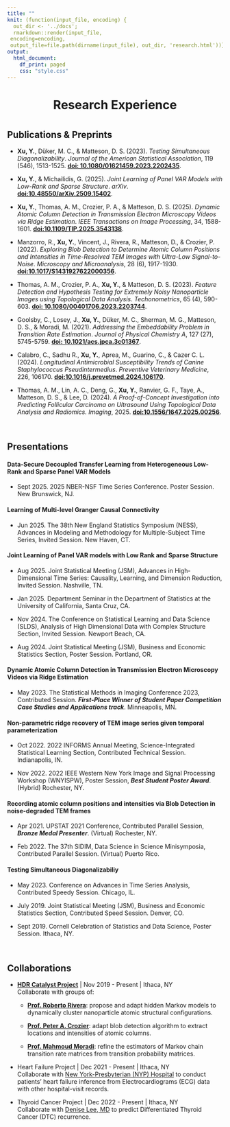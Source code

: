 ```yaml
---
title: ""
knit: (function(input_file, encoding) {
  out_dir <- '../docs';
  rmarkdown::render(input_file,
 encoding=encoding,
 output_file=file.path(dirname(input_file), out_dir, 'research.html'))})
output:
  html_document:
    df_print: paged
    css: "style.css"
---
```


<center> <h1>Research Experience</h1> </center>

</div>
<div style="margin-bottom:40px;">
</div>


## Publications & Preprints

* __Xu, Y.__, Düker, M. C., \& Matteson, D. S. (2023). _Testing Simultaneous Diagonalizability_. _Journal of the American Statistical Association_, 119 (546), 1513-1525. [__doi: 10.1080/01621459.2023.2202435__](https://doi.org/10.1080/01621459.2023.2202435).

* __Xu, Y.__, \& Michailidis, G. (2025). _Joint Learning of Panel VAR Models with Low-Rank and Sparse Structure_. _arXiv_. [__doi:10.48550/arXiv.2509.15402__](https://doi.org/10.48550/arXiv.2509.15402).

* __Xu, Y.__, Thomas, A. M., Crozier, P. A., \& Matteson, D. S. (2025). _Dynamic Atomic Column Detection in Transmission Electron Microscopy Videos via Ridge Estimation_. _IEEE Transactions on Image Processing_, 34, 1588-1601. [__doi:10.1109/TIP.2025.3543138__](https://doi.org/10.1109/tip.2025.3543138).

* Manzorro, R., __Xu, Y.__, Vincent, J., Rivera, R., Matteson, D., \& Crozier, P. (2022). _Exploring Blob Detection to Determine Atomic Column Positions and Intensities in Time-Resolved TEM Images with Ultra-Low Signal-to-Noise_. _Microscopy and Microanalysis_, 28 (6), 1917-1930. [__doi:10.1017/S1431927622000356__](https://doi.org/10.1017/S1431927622000356).

* Thomas, A. M., Crozier, P. A., __Xu, Y.__, \& Matteson, D. S. (2023). _Feature Detection and Hypothesis Testing for Extremely Noisy Nanoparticle Images using Topological Data Analysis_. _Techonometrics_, 65 (4), 590-603. [__doi: 10.1080/00401706.2023.2203744__](https://doi.org/10.1080/00401706.2023.2203744).

* Goolsby, C., Losey, J., __Xu, Y.__, Düker, M. C., Sherman, M. G., Matteson, D. S., \& Moradi, M. (2021). _Addressing the Embeddability Problem in Transition Rate Estimation_. _Journal of Physical Chemistry A_, 127 (27), 5745-5759. [__doi: 10.1021/acs.jpca.3c01367__](https://doi.org/10.1021/acs.jpca.3c01367).

* Calabro, C., Sadhu R., __Xu, Y.__, Aprea, M., Guarino, C., \& Cazer C. L. (2024). _Longitudinal Antimicrobial Susceptibility Trends of Canine Staphylococcus Pseudintermedius_. _Preventive Veterinary Medicine_, 226, 106170. [__doi:10.1016/j.prevetmed.2024.106170__](https://doi.org/10.1016/j.prevetmed.2024.106170).

* Thomas, A. M., Lin, A. C., Deng, G., __Xu, Y.__, Ranvier, G. F., Taye, A., Matteson, D. S., \& Lee, D. (2024). _A Proof-of-Concept Investigation into Predicting Follicular Carcinoma on Ultrasound Using Topological Data Analysis and Radiomics._ _Imaging_, 2025. [__doi:10.1556/1647.2025.00256__](https://doi.org/10.1556/1647.2025.00256).



</div>
<div style="margin-bottom:60px;">
</div>

## Presentations

#### Data-Secure Decoupled Transfer Learning from Heterogeneous Low-Rank and Sparse Panel VAR Models

* Sept 2025. 2025 NBER-NSF Time Series Conference. Poster Session. New Brunswick, NJ.

#### Learning of Multi-level Granger Causal Connectivity

* Jun 2025. The 38th New England Statistics Symposium (NESS), Advances in Modeling and Methodology for Multiple-Subject Time Series, Invited Session. New Haven, CT.

#### Joint Learning of Panel VAR models with Low Rank and Sparse Structure

* Aug 2025. Joint Statistical Meeting (JSM), Advances in High-Dimensional Time Series: Causality, Learning, and Dimension Reduction, Invited Session. Nashville, TN.

* Jan 2025. Department Seminar in the Department of Statistics at the University of California, Santa Cruz, CA.

* Nov 2024. The Conference on Statistical Learning and Data Science (SLDS), Analysis of High Dimensional Data with Complex Structure Section, Invited Session. Newport Beach, CA.

* Aug 2024. Joint Statistical Meeting (JSM), Business and Economic Statistics Section, Poster Session. Portland, OR.

#### Dynamic Atomic Column Detection in Transmission Electron Microscopy Videos via Ridge Estimation

* May 2023. The Statistical Methods in Imaging Conference 2023, Contributed Session. *__First-Place Winner of Student Paper Competition Case Studies and Applications track__*. Minneapolis, MN.

#### Non-parametric ridge recovery of TEM image series given temporal parameterization

* Oct 2022. 2022 INFORMS Annual Meeting, Science-Integrated Statistical Learning Section, Contributed Technical Session. Indianapolis, IN.

* Nov 2022. 2022 IEEE Western New York Image and Signal Processing Workshop (WNYISPW), Poster Session, *__Best Student Poster Award__*. (Hybrid) Rochester, NY.

#### Recording atomic column positions and intensities via Blob Detection in noise-degraded TEM frames

* Apr 2021. UPSTAT 2021 Conference, Contributed Parallel Session, *__Bronze Medal Presenter__*. (Virtual) Rochester, NY.

* Feb 2022. The 37th SIDIM, Data Science in Science Minisymposia, Contributed Parallel Session. (Virtual) Puerto Rico.

#### Testing Simultaneous Diagonalizabiliy

* May 2023. Conference on Advances in Time Series Analysis, Contributed Speedy Session. Chicago, IL.

* July 2019. Joint Statistical Meeting (JSM), Business and Economic Statistics Section, Contributed Speed Session. Denver, CO.

* Sept 2019. Cornell Celebration of Statistics and Data Science, Poster Session. Ithaca, NY.

</div>
<div style="margin-bottom:60px;">
</div>


## Collaborations

* [__HDR Catalyst Project__](https://www.nsf.gov/awardsearch/showAward?AWD_ID=1940124&HistoricalAwards=false) | Nov 2019 - Present | Ithaca, NY\
Collaborate with groups of:
    * [__Prof. Roberto Rivera__](https://scholar.google.com/citations?user=0HEAaC4AAAAJ&hl=en): propose and adapt hidden Markov models to dynamically cluster nanoparticle atomic structural configurations.

    * [__Prof. Peter A. Crozier__](https://crozier.engineering.asu.edu/people/peter-a-crozier/): adapt blob detection algorithm to extract locations and intensities of atomic columns.

    * [__Prof. Mahmoud Moradi__](https://bslgroup.hosted.uark.edu/members.shtml): refine the estimators of Markov chain transition rate matrices from transition probability matrices.


* Heart Failure Project | Dec 2021 - Present | Ithaca, NY\
Collaborate with [New York-Presbyterian (NYP) Hospital](https://www.nyp.org/) to conduct patients' heart failure inference from Electrocardiograms (ECG) data with other hospital-visit records.


* Thyroid Cancer Project | Dec 2022 - Present | Ithaca, NY\
Collaborate with [Denise Lee, MD](https://profiles.mountsinai.org/denise-t-lee) to predict Differentiated Thyroid Cancer (DTC) recurrence.
